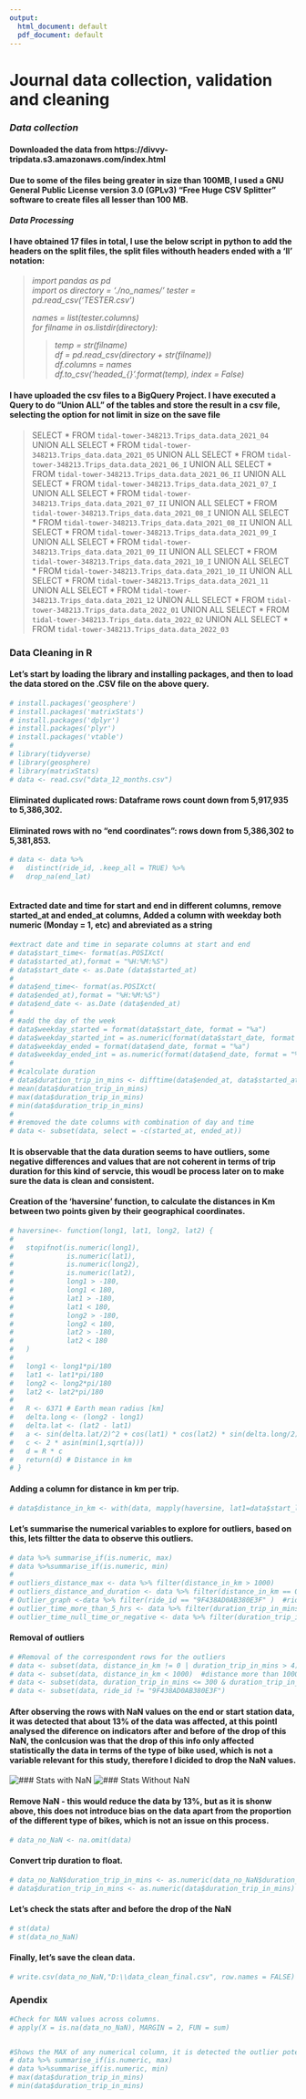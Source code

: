 ```yaml
---
output:
  html_document: default
  pdf_document: default
---
```

# Journal data collection, validation and cleaning

### *Data collection* 

#### Downloaded the data from https://divvy-tripdata.s3.amazonaws.com/index.html
#### Due to some of the files being greater in size than 100MB, I used a GNU General Public License version 3.0 (GPLv3) "Free Huge CSV Splitter" software to create files all lesser than 100 MB. 

#### *Data Processing*

#### I have obtained 17 files in total, I use the below script in python to add the headers on the split files, the split files withouth headers ended with a 'II' notation: 

> *import pandas as pd*<br>
> *import os*
> *directory = './no_names/'*
> *tester = pd.read_csv('TESTER.csv')*
>
> *names = list(tester.columns)*<br>
> *for filname in os.listdir(directory):*<br>
>
>> *temp = str(filname)*<br>
>> *df = pd.read_csv(directory + str(filname))*<br>
>> *df.columns = names*<br>
>> *df.to_csv('headed_{}'.format(temp), index = False)*<br>

#### I have uploaded the csv files to a BigQuery Project. I have executed a Query to do "Union ALL" of the tables and store the result in a csv file, selecting the option for not limit in size on the save file 

> SELECT * FROM `tidal-tower-348213.Trips_data.data_2021_04` UNION ALL
> SELECT * FROM `tidal-tower-348213.Trips_data.data_2021_05` UNION ALL
> SELECT * FROM `tidal-tower-348213.Trips_data.data_2021_06_I` UNION ALL
> SELECT * FROM `tidal-tower-348213.Trips_data.data_2021_06_II` UNION ALL
> SELECT * FROM `tidal-tower-348213.Trips_data.data_2021_07_I` UNION ALL
> SELECT * FROM `tidal-tower-348213.Trips_data.data_2021_07_II` UNION ALL
> SELECT * FROM `tidal-tower-348213.Trips_data.data_2021_08_I` UNION ALL
> SELECT * FROM `tidal-tower-348213.Trips_data.data_2021_08_II` UNION ALL
> SELECT * FROM `tidal-tower-348213.Trips_data.data_2021_09_I` UNION ALL
> SELECT * FROM `tidal-tower-348213.Trips_data.data_2021_09_II` UNION ALL
> SELECT * FROM `tidal-tower-348213.Trips_data.data_2021_10_I` UNION ALL
> SELECT * FROM `tidal-tower-348213.Trips_data.data_2021_10_II` UNION ALL
> SELECT * FROM `tidal-tower-348213.Trips_data.data_2021_11` UNION ALL
> SELECT * FROM `tidal-tower-348213.Trips_data.data_2021_12` UNION ALL
> SELECT * FROM `tidal-tower-348213.Trips_data.data_2022_01` UNION ALL
> SELECT * FROM `tidal-tower-348213.Trips_data.data_2022_02` UNION ALL
> SELECT * FROM `tidal-tower-348213.Trips_data.data_2022_03`

### Data Cleaning in R

#### Let's start by loading the library and installing packages, and then to load the data stored on the .CSV file on the above query. 

```r
# install.packages('geosphere')
# install.packages('matrixStats')
# install.packages('dplyr')
# install.packages('plyr')
# install.packages('vtable')
# 
# library(tidyverse)
# library(geosphere)
# library(matrixStats)
# data <- read.csv("data_12_months.csv")
```


#### Eliminated duplicated rows: Dataframe rows count down from 5,917,935 to 5,386,302.
#### Eliminated rows with no "end coordinates":  rows down from 5,386,302 to 5,381,853.

```r
# data <- data %>%
#   distinct(ride_id, .keep_all = TRUE) %>%                       
#   drop_na(end_lat)        
 
```

#### Extracted date and time for start and end in different columns, remove started_at and ended_at columns, Added a column with weekday both numeric (Monday = 1, etc) and abreviated as a string

```r
#extract date and time in separate columns at start and end
# data$start_time<- format(as.POSIXct(                          
# data$started_at),format = "%H:%M:%S")
# data$start_date <- as.Date (data$started_at)
# 
# data$end_time<- format(as.POSIXct(
# data$ended_at),format = "%H:%M:%S")
# data$end_date <- as.Date (data$ended_at)
# 
# #add the day of the week                                                                                         
# data$weekday_started = format(data$start_date, format = "%a")                                #*as a string abbreviated
# data$weekday_started_int = as.numeric(format(data$start_date, format = "%u"))                #* as an integer, Monday = 1   
# data$weekday_ended = format(data$end_date, format = "%a") 
# data$weekday_ended_int = as.numeric(format(data$end_date, format = "%u"))                    #idem
# 
# #calculate duration
# data$duration_trip_in_mins <- difftime(data$ended_at, data$started_at, units = "mins") #let's check some stats
# mean(data$duration_trip_in_mins)
# max(data$duration_trip_in_mins)
# min(data$duration_trip_in_mins)
# 
# #removed the date columns with combination of day and time
# data <- subset(data, select = -c(started_at, ended_at))   
```
#### It is observable that the data duration seems to have outliers, some negative differences and values that are not coherent in terms of trip duration for this kind of servcie, this woudl be process later on to make sure the data is clean and consistent. 

#### Creation of the 'haversine' function, to calculate the distances in Km between two points given by their geographical coordinates. 

```r
# haversine<- function(long1, lat1, long2, lat2) {
#   
#   stopifnot(is.numeric(long1),
#             is.numeric(lat1),
#             is.numeric(long2),
#             is.numeric(lat2),
#             long1 > -180,
#             long1 < 180,
#             lat1 > -180,
#             lat1 < 180,
#             long2 > -180,
#             long2 < 180,
#             lat2 > -180,
#             lat2 < 180
#   )
#   
#   long1 <- long1*pi/180
#   lat1 <- lat1*pi/180
#   long2 <- long2*pi/180
#   lat2 <- lat2*pi/180
#   
#   R <- 6371 # Earth mean radius [km]
#   delta.long <- (long2 - long1)
#   delta.lat <- (lat2 - lat1)
#   a <- sin(delta.lat/2)^2 + cos(lat1) * cos(lat2) * sin(delta.long/2)^2
#   c <- 2 * asin(min(1,sqrt(a)))
#   d = R * c
#   return(d) # Distance in km
# }

```

#### Adding a column for distance in km per trip. 
```r
# data$distance_in_km <- with(data, mapply(haversine, lat1=data$start_lat, long1=data$start_lng, lat2=data$end_lat, long2=data$end_lng))
```

#### Let's summarise the numerical variables to explore for outliers, based on this, lets filtter the data to observe this outliers. 
```r
# data %>% summarise_if(is.numeric, max)
# data %>%summarise_if(is.numeric, min)
# 
# outliers_distance_max <- data %>% filter(distance_in_km > 1000)
# outliers_distance_and_duration <- data %>% filter(distance_in_km == 0 & duration_trip_in_mins < 5)# we will remove the trips that the bike is docked in the same station and less than 5 min have passed. Candidate to abandon trip.
# Outlier_graph <-data %>% filter(ride_id == "9F438AD0AB380E3F" )  #ride id detected as an outlier on Tableau when checking end lat and lng.
# outlier_time_more_than_5_hrs <- data %>% filter(duration_trip_in_mins > 300)  #check trip duration greater than 5 hours
# outlier_time_null_time_or_negative <- data %>% filter(duration_trip_in_mins < 0 ) # check negative duration 

```


#### Removal of outliers
```r
# #Removal of the correspondent rows for the outliers
# data <- subset(data, distance_in_km != 0 | duration_trip_in_mins > 4)     #removal of 131855 rows
# data <- subset(data, distance_in_km < 1000)  #distance more than 1000KM, tested max and it went down to 114.3836
# data <- subset(data, duration_trip_in_mins <= 300 & duration_trip_in_mins >=0) #removal of  9419 rows with more of 5 hours duration, 1161 of them more than a day.
# data <- subset(data, ride_id != "9F438AD0AB380E3F")
```

#### After observing the rows with NaN values on the end or start station data, it was detected that about 13% of the data was affected, at this pointI analysed the diference on indicators after and before of the drop of this NaN, the conlcusion was that the drop of this info only affected statistically the data in terms of the type of bike used, which is not a variable relevant for this study, therefore I dicided to drop the NaN values. 


![### Stats with NaN](./Stats_data_with_NaN_stations.png) 
![### Stats Without NaN](./stats_data_without_NaN.png)

#### Remove NaN - this would reduce the data by 13%, but as it is shonw above, this does not introduce bias on the data apart from the proportion of the different type of bikes, which is not an issue on this process. 
```r
# data_no_NaN <- na.omit(data)
```

#### Convert trip duration to float. 
```r
# data_no_NaN$duration_trip_in_mins <- as.numeric(data_no_NaN$duration_trip_in_mins)
# data$duration_trip_in_mins <- as.numeric(data$duration_trip_in_mins)
```

#### Let's check the stats after and before the drop of the NaN
```r
# st(data)
# st(data_no_NaN)
```

#### Finally, let's save the clean data. 
```r
# write.csv(data_no_NaN,"D:\\data_clean_final.csv", row.names = FALSE)
```

### Apendix

```r
#Check for NAN values across columns. 
# apply(X = is.na(data_no_NaN), MARGIN = 2, FUN = sum)


#Shows the MAX of any numerical column, it is detected the outlier potentially observed on Tableau
# data %>% summarise_if(is.numeric, max)
# data %>%summarise_if(is.numeric, min)
# max(data$duration_trip_in_mins)
# min(data$duration_trip_in_mins)
```

